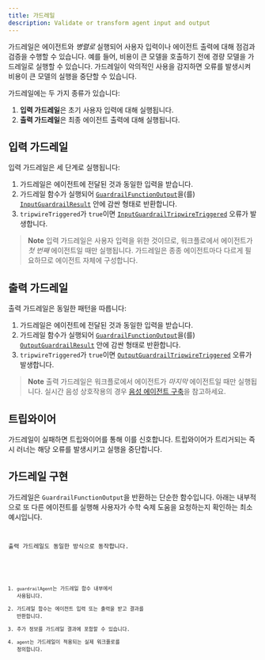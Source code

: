 ```yaml
---
title: 가드레일
description: Validate or transform agent input and output
---
```



가드레일은 에이전트와 _병렬로_ 실행되어 사용자 입력이나 에이전트 출력에 대해 점검과 검증을 수행할 수 있습니다. 예를 들어, 비용이 큰 모델을 호출하기 전에 경량 모델을 가드레일로 실행할 수 있습니다. 가드레일이 악의적인 사용을 감지하면 오류를 발생시켜 비용이 큰 모델의 실행을 중단할 수 있습니다.

가드레일에는 두 가지 종류가 있습니다:

1. **입력 가드레일**은 초기 사용자 입력에 대해 실행됩니다.
2. **출력 가드레일**은 최종 에이전트 출력에 대해 실행됩니다.

## 입력 가드레일

입력 가드레일은 세 단계로 실행됩니다:

1. 가드레일은 에이전트에 전달된 것과 동일한 입력을 받습니다.
2. 가드레일 함수가 실행되어 [`GuardrailFunctionOutput`](/openai-agents-js/openai/agents/interfaces/guardrailfunctionoutput)을(를) [`InputGuardrailResult`](/openai-agents-js/openai/agents/interfaces/inputguardrailresult) 안에 감싼 형태로 반환합니다.
3. `tripwireTriggered`가 `true`이면 [`InputGuardrailTripwireTriggered`](/openai-agents-js/openai/agents/classes/inputguardrailtripwiretriggered) 오류가 발생합니다.

> **Note**
> 입력 가드레일은 사용자 입력을 위한 것이므로, 워크플로에서 에이전트가 _첫 번째_ 에이전트일 때만 실행됩니다. 가드레일은 종종 에이전트마다 다르게 필요하므로 에이전트 자체에 구성합니다.

## 출력 가드레일

출력 가드레일은 동일한 패턴을 따릅니다:

1. 가드레일은 에이전트에 전달된 것과 동일한 입력을 받습니다.
2. 가드레일 함수가 실행되어 [`GuardrailFunctionOutput`](/openai-agents-js/openai/agents/interfaces/guardrailfunctionoutput)을(를) [`OutputGuardrailResult`](/openai-agents-js/openai/agents/interfaces/outputguardrailresult) 안에 감싼 형태로 반환합니다.
3. `tripwireTriggered`가 `true`이면 [`OutputGuardrailTripwireTriggered`](/openai-agents-js/openai/agents/classes/outputguardrailtripwiretriggered) 오류가 발생합니다.

> **Note**
> 출력 가드레일은 워크플로에서 에이전트가 _마지막_ 에이전트일 때만 실행됩니다. 실시간 음성 상호작용의 경우 [음성 에이전트 구축](/openai-agents-js/ko/guides/voice-agents/build#guardrails)을 참고하세요.

## 트립와이어

가드레일이 실패하면 트립와이어를 통해 이를 신호합니다. 트립와이어가 트리거되는 즉시 러너는 해당 오류를 발생시키고 실행을 중단합니다.

## 가드레일 구현

가드레일은 `GuardrailFunctionOutput`을 반환하는 단순한 함수입니다. 아래는 내부적으로 또 다른 에이전트를 실행해 사용자가 수학 숙제 도움을 요청하는지 확인하는 최소 예시입니다.

<Code
  lang="typescript"
  code={inputGuardrailExample}
  title="Input guardrail example"
/>

출력 가드레일도 동일한 방식으로 동작합니다.

<Code
  lang="typescript"
  code={outputGuardrailExample}
  title="Output guardrail example"
/>

1. `guardrailAgent`는 가드레일 함수 내부에서 사용됩니다.
2. 가드레일 함수는 에이전트 입력 또는 출력을 받고 결과를 반환합니다.
3. 추가 정보를 가드레일 결과에 포함할 수 있습니다.
4. `agent`는 가드레일이 적용되는 실제 워크플로를 정의합니다.
